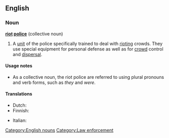 ==English==
{{wikipedia}}

===Noun===
'''[[riot]] [[police]]''' {{singularonly}} (collective noun)

# A [[unit]] of the police specifically trained to deal with [[riot#Verb|riot]]ing crowds. They use special equipment for personal defense as well as for [[crowd]] control and [[dispersal]].

====Usage notes====
* As a collective noun, the riot police are referred to using plural pronouns and verb forms, such as ''they'' and ''were''.

====Translations====
{{trans-top|a unit of police specifically trained to deal with rioting crowds}}
* Dutch: {{t-|nl|oproerpolitie|f}}
* Finnish: {{t-|fi|mellakkapoliisi}}
{{trans-mid}}
* Italian: {{t+|it|celere}}
{{trans-bottom}}

[[Category:English nouns]]
[[Category:Law enforcement]]